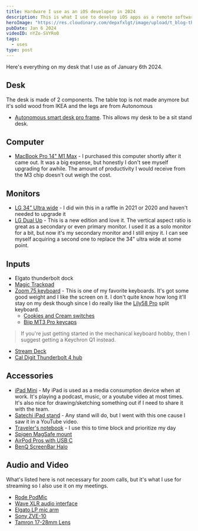 ```yaml
---
title: Hardware I use as an iOS developer in 2024
description: This is what I use to develop iOS apps as a remote software engineer.
heroImage: "https://res.cloudinary.com/depxfxlgt/image/upload/t_blog-thumbnail/20240106_c4bxt7.png"
pubDate: Jan 6 2024
videoID: nYZo-SVYRo0
tags:
  - uses
type: post
---
```


Here's everything on my desk that I use as of January 6th 2024.

<AffiliateDisclaimer />
<YouTube id={frontmatter.videoID}/>

## Desk 

The desk is made of 2 components. The table top is not made anymore but it's solid wood from IKEA and the legs are from Autonomous

- [Autonomous smart desk pro frame](https://www.autonomous.ai/standing-desks/diy-smart-desk-kit?option16=38&option17=41). This allows my desk to be a sit stand desk.

## Computer

- [MacBook Pro 14" M1 Max](https://geni.us/mBcWAX) - I purchased this computer shortly after it came out. It was a big expense, but honestly I don't see myself upgrading for awhile. The amount of productivity I would receive from the M3 chip doesn't out weigh the cost.

## Monitors

- [LG 34” Ultra wide](https://geni.us/2xG8lMp) - I did win this in a raffle in 2021 or 2020 and haven't needed to upgrade it
- [LG Dual Up](https://geni.us/9AGPlgP) - This is a new edition and love it. The vertical aspect ratio is great as a secondary or even primary monitor. I used it as a solo monitor for a bit, but now it's my secondary monitor and I still enjoy it. I can see myself acquiring a second one to replace the 34" ultra wide at some point.

## Inputs

- Elgato thunderbolt dock
- [Magic Trackpad](https://geni.us/oRMxMF)
- [Zoom 75 keyboard](https://meletrix.com/collections/zoom75-collection) - This is one of my favorite keyboards. It's got some good weight and I like the screen on it. I don't quite know how long it'll stay on my desk though since I do really like the [Lily58 Pro](https://keyhive.xyz/shop/lily58) split keyboard. 
    - [Cookies and Cream switches](https://geni.us/FNgMcNS)
    - [Biip MT3 Pro keycaps](https://geni.us/vFVWxr7)
> If you're just getting started in the mechanical keyboard hobby, then I suggest getting a Keychron Q1 instead.
- [Stream Deck](https://geni.us/N6NMrZ)
- [Cal Digit Thunderbolt 4 hub](https://geni.us/gtwAd)

## Accessories

- [iPad Mini](https://geni.us/dU1Eh) - My iPad is used as a media consumption device when at work. It's playing a podcast, music, or a youtube video at most times. It's also nice for drawing/sketching something out if I need to share it with the team.
- [Satechi iPad stand](https://geni.us/HOZBmv) - Any stand will do, but I went with this one cause I saw it in a YouTube video.
- [Traveler's notebook](https://geni.us/6yQyTr) - I use this to time block and prioritize my day
- [Spigen MagSafe mount](https://amzn.to/3RMN0Ob)
- [AirPod Pros with USB C](https://geni.us/0r2ZG)
- [BenQ ScreenBar Halo](https://geni.us/ShkXhyG)

## Audio and Video 

What's listed here is not necessary for zoom calls, but it's what I use for streaming so I also use it on my meetings.

- [Rode PodMic](https://geni.us/kdoS)
- [Wave XLR audio interface](https://geni.us/1rvPQ)
- [Elgato LP mic arm](https://geni.us/1cS4oG)
- [Sony ZVE-10](https://geni.us/vq6tVh)
- [Tamron 17-28mm Lens](https://geni.us/DqQBkV)